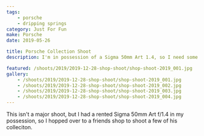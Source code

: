 ```yaml
---
tags:
    - porsche
    - dripping springs
category: Just For Fun
make: Porsche
date: 2019-05-26

title: Porsche Collection Shoot
description: I'm in possession of a Sigma 50mm Art 1.4, so I need some cars to test shoot.

featured: /shoots/2019/2019-12-28-shop-shoot/shop-shoot-2019_001.jpg
gallery:
    - /shoots/2019/2019-12-28-shop-shoot/shop-shoot-2019_001.jpg
    - /shoots/2019/2019-12-28-shop-shoot/shop-shoot-2019_002.jpg
    - /shoots/2019/2019-12-28-shop-shoot/shop-shoot-2019_003.jpg
    - /shoots/2019/2019-12-28-shop-shoot/shop-shoot-2019_004.jpg
---
```


This isn't a major shoot, but I had a rented Sigma 50mm Art f/1.4 in my possession, so I hopped over to a friends shop to shoot a few of his colleciton.
